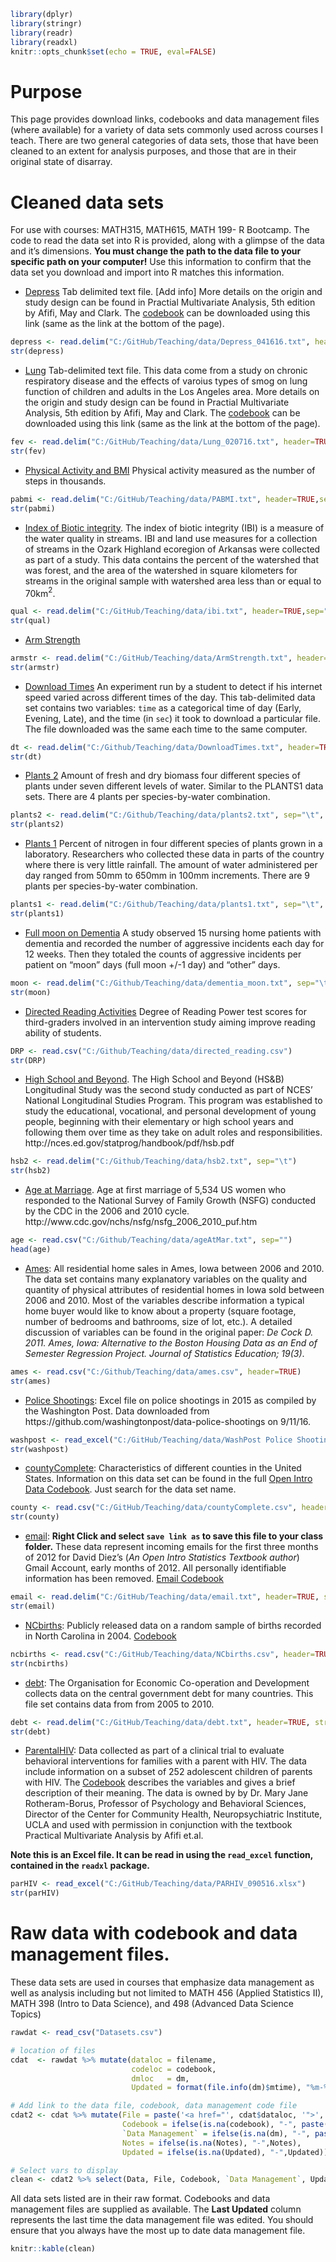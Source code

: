 
```r
library(dplyr)
library(stringr)
library(readr)
library(readxl)
knitr::opts_chunk$set(echo = TRUE, eval=FALSE)
```

# Purpose
This page provides download links, codebooks and data management files (where available) for a variety of data sets commonly used across courses I teach. There are two general categories of data sets, those that have been cleaned to an extent for analysis purposes, and those that are in their original state of disarray. 

# Cleaned data sets 
For use with courses: MATH315, MATH615, MATH 199- R Bootcamp. 
The code to read the data set into R is provided, along with a glimpse of the data and it's dimensions. 
**You must change the path to the data file to your specific path on your computer!**
Use this information to confirm that the data set you download and import into R matches this information. 

* [Depress](Depress_041616.txt) Tab delimited text file.  [Add info]
  More details on the origin and study design can be found in Practial Multivariate Analysis, 5th edition by Afifi, May and Clark.
  The [codebook](DepressCodebook.txt) can be downloaded using this link (same as the link at the bottom of the page).
```r
depress <- read.delim("C:/GitHub/Teaching/data/Depress_041616.txt", header=TRUE,sep="\t")
str(depress)
```

* [Lung](Lung_020716.txt) Tab-delimited text file. This data come from a study on chronic respiratory 
  disease and the effects of varoius types of smog on lung function of children and adults in the 
  Los Angeles area. More details on the origin and study design can be found in Practial 
  Multivariate Analysis, 5th edition by Afifi, May and Clark.
  The [codebook](LungCodebook.txt) can be downloaded using this link (same as the link at the bottom of the page).
```r
fev <- read.delim("C:/GitHub/Teaching/data/Lung_020716.txt", header=TRUE,sep="\t")
str(fev)
```


* [Physical Activity and BMI](PABMI.txt) Physical activity measured as the number of steps in thousands. 
```r
pabmi <- read.delim("C:/GitHub/Teaching/data/PABMI.txt", header=TRUE,sep="\t")
str(pabmi)
```

* [Index of Biotic integrity](IBI.txt). The index of biotic integrity (IBI) is a measure of the water quality 
in streams. IBI and land use measures for a collection of streams in the Ozark Highland ecoregion of Arkansas 
were collected as part of a study. This data contains the percent of the watershed that was forest, and the 
area of the watershed in square kilometers for streams in the original sample with watershed area less 
than or equal to 70km$^2$.
```r
qual <- read.delim("C:/GitHub/Teaching/data/ibi.txt", header=TRUE,sep="\t")
str(qual)
```

* [Arm Strength](ArmStrength.txt) 
```r
armstr <- read.delim("C:/GitHub/Teaching/data/ArmStrength.txt", header=TRUE,sep="\t")
str(armstr)
```


* [Download Times](DownloadTimes.txt) An experiment run by a student to detect if his internet speed varied
  across different times of the day. This tab-delimited data set contains two variables: `time` as a categorical
  time of day (Early, Evening, Late), and the time (in `sec`) it took to download a particular file. The file
  downloaded was the same each time to the same computer. 
```r
dt <- read.delim("C:/Github/Teaching/data/DownloadTimes.txt", header=TRUE, sep="\t")
str(dt)
```

* [Plants 2](plants2.txt) Amount of fresh and dry biomass four different species of plants under
  seven different levels of water. Similar to the PLANTS1 data sets. There are 4 plants per 
  species-by-water combination.
```r
plants2 <- read.delim("C:/Github/Teaching/data/plants2.txt", sep="\t", header=TRUE)
str(plants2)
```


* [Plants 1](plants1.txt) Percent of nitrogen in four different species of plants grown in a laboratory. 
  Researchers who collected these data in parts of the country where there is very little rainfall. 
  The amount of water administered per day ranged from 50mm to 650mm in 100mm increments. There are 9 
  plants per species-by-water combination.
```r
plants1 <- read.delim("C:/Github/Teaching/data/plants1.txt", sep="\t", header=TRUE)
str(plants1)
```


* [Full moon on Dementia](dementia_moon.txt) A study observed 15 nursing home patients with dementia 
  and recorded the number of aggressive incidents each day for 12 weeks. Then they totaled the counts 
  of aggressive incidents per patient on "moon" days (full moon +/-1 day) and "other" days. 
```r
moon <- read.delim("C:/Github/Teaching/data/dementia_moon.txt", sep="\t", header=TRUE)
str(moon)
```


* [Directed Reading Activities](directed_reading.csv) Degree of Reading Power test scores for third-graders
  involved in an intervention study aiming improve reading ability of students. 
  
```r
DRP <- read.csv("C:/Github/Teaching/data/directed_reading.csv")
str(DRP)
```
  
* [High School and Beyond](hsb2.txt). The High School and Beyond (HS&B) Longitudinal Study was the second
  study conducted as part of NCES' National Longitudinal Studies Program. This program was established to 
  study the educational, vocational, and personal development of young people, beginning with their 
  elementary or high school years and following them over time as they take on adult roles and responsibilities. 
  http://nces.ed.gov/statprog/handbook/pdf/hsb.pdf 
  
```r
hsb2 <- read.delim("C:/Github/Teaching/data/hsb2.txt", sep="\t")
str(hsb2)
```


* [Age at Marriage](ageAtMar.txt). Age at first marriage of 5,534 US women who responded to the National
   Survey of Family Growth (NSFG) conducted by the CDC in the 2006 and 2010 cycle. 
   http://www.cdc.gov/nchs/nsfg/nsfg_2006_2010_puf.htm

```r
age <- read.csv("C:/Github/Teaching/data/ageAtMar.txt", sep="")
head(age)
```

* [Ames](ames.csv): All residential home sales in Ames, Iowa between 2006 and 2010. The data set 
  contains many explanatory variables on the quality and quantity of physical attributes of 
  residential homes in Iowa sold between 2006 and 2010. Most of the variables describe information a 
  typical home buyer would like to know about a property (square footage, number of bedrooms and 
  bathrooms, size of lot, etc.). A detailed discussion of variables can be found in the original 
  paper: _De Cock D. 2011. Ames, Iowa: Alternative to the Boston Housing Data as an End of Semester 
  Regression Project. Journal of Statistics Education; 19(3)_.
```r
ames <- read.csv("C:/Github/Teaching/data/ames.csv", header=TRUE)
str(ames)
```
* [Police Shootings](WashPost Police Shootings 2015.xlsx): Excel file on police shootings in 2015 as compiled
  by the Washington Post. Data downloaded from https://github.com/washingtonpost/data-police-shootings on 9/11/16. 
```r
washpost <- read_excel("C:/GitHub/Teaching/data/WashPost Police Shootings 2015.xlsx")
str(washpost)
```

* [countyComplete](countyComplete.csv): Characteristics of different counties in the United States. 
  Information on this data set can be found in the full [Open Intro Data Codebook](Open Intro Data Codebook.pdf). 
  Just search for the data set name. 
```r
county <- read.csv("C:/GitHub/Teaching/data/countyComplete.csv", header=TRUE, stringsAsFactors = FALSE)
str(county)
```

* [email](email.txt): **Right Click and select `save link as` to save this file to your class folder.**
  These data represent incoming emails for the first three months of 2012 for David Diez's 
  (_An Open Intro Statistics Textbook author_) Gmail Account, early months of 2012. 
  All personally identifiable information has been removed. [Email Codebook](EmailCodebook.pdf)
```r
email <- read.delim("C:/GitHub/Teaching/data/email.txt", header=TRUE, stringsAsFactors = FALSE, sep="\t")
str(email)
```

* [NCbirths](NCbirths.csv): Publicly released data on a random sample of births recorded in North Carolina in 2004.
  [Codebook](NCBirthsCodebook,pdf)
```r
ncbirths <- read.csv("C:/GitHub/Teaching/data/NCbirths.csv", header=TRUE, stringsAsFactors = FALSE)
str(ncbirths)
```


* [debt](debt.txt): The Organisation for Economic Co-operation and Development collects data on 
  the central government debt for many countries. This file set contains data from from 2005 to 2010. 
  
```r
debt <- read.delim("C:/GitHub/Teaching/data/debt.txt", header=TRUE, stringsAsFactors = FALSE, sep="\t")
str(debt)
```

* [ParentalHIV](PARHIV_090516.xlsx): Data collected as part of a clinical trial to evaluate 
behavioral interventions for families with a parent with HIV. The data include information 
on a subset of 252 adolescent children of parents with HIV. The [Codebook](ParhivCodebook.txt)
describes the variables and gives a brief description of their meaning. The data is owned by
by Dr. Mary Jane Rotheram-Borus, Professor of Psychology and Behavioral Sciences, Director of
the Center for Community Health, Neuropsychiatric Institute, UCLA and used with permission
in conjunction with the textbook Practical Multivariate Analysis by Afifi et.al. 
 
 
**Note this is an Excel file. It can be read in using the `read_excel` function, contained
in the `readxl` package.**
```r
parHIV <- read_excel("C:/GitHub/Teaching/data/PARHIV_090516.xlsx")
str(parHIV)
```

# Raw data with codebook and data management files. 
These data sets are used in courses that emphasize data management as well as analysis including
but not limited to MATH 456 (Applied Statistics II), MATH 398 (Intro to Data Science), and
498 (Advanced Data Science Topics)

```r
rawdat <- read_csv("Datasets.csv")

# location of files
cdat  <- rawdat %>% mutate(dataloc = filename, 
                           codeloc = codebook, 
                           dmloc   = dm,
                           Updated = format(file.info(dm)$mtime), "%m-%d-%y")

# Add link to the data file, codebook, data management code file
cdat2 <- cdat %>% mutate(File = paste('<a href="', cdat$dataloc, '">', cdat$filename, '</a>', sep=""), 
                         Codebook = ifelse(is.na(codebook), "-", paste('<a href="', codeloc, '">', codebook, '</a>', sep="")), 
                         `Data Management` = ifelse(is.na(dm), "-", paste('<a href="', dmloc, '">', dm, '</a>', sep="")), 
                         Notes = ifelse(is.na(Notes), "-",Notes),
                         Updated = ifelse(is.na(Updated), "-",Updated))

# Select vars to display
clean <- cdat2 %>% select(Data, File, Codebook, `Data Management`, Updated, Notes)

```

<!-- unholy hack to make following two tables less wide and the same wide -->
<style type="text/css">
table {
   max-width: 50%;
}
</style>
All data sets listed are in their raw format. Codebooks and data management
files are supplied as available. The **Last Updated** column represents the
last time the data management file was edited. You should ensure that
you always have the most up to date data management file. 

```r
knitr::kable(clean)
```
